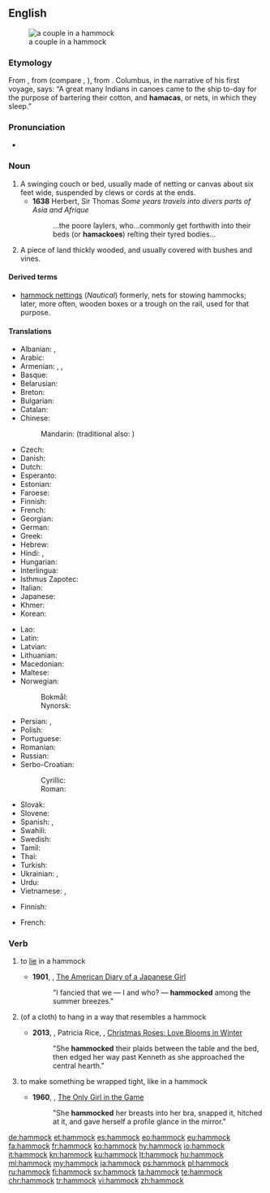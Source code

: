 ==English==
[[File:Couple in Hammock.jpg|right|thumb|a couple in a hammock]]

===Etymology===
From {{etyl|es|en}} {{term|hamaca|lang=es}}, from {{etyl|tnq|en}} {{m|tnq|*hamaka}} (compare {{etyl|arw|-}} {{m|arw|hamaka}}, {{etyl|guc|-}} {{m|guc|jama'a}}), from {{etyl|awd-pro|en}} {{m|awd-pro|*amako}}. Columbus, in the narrative of his first voyage, says: “A great many Indians in canoes came to the ship to-day for the purpose of bartering their cotton, and '''hamacas''', or nets, in which they sleep.”

===Pronunciation===
* {{IPA|/ˈhæmək/|lang=en}}

===Noun===
{{en-noun}}
{{slim-wikipedia}}

# A swinging couch or bed, usually made of netting or canvas about six feet wide, suspended by clews or cords at the ends.
#* '''1638''' Herbert, Sir Thomas ''Some years travels into divers parts of Asia and Afrique''
#*: ...the poore ſaylers, who...commonly get forthwith into their beds (or '''hamackoes''') reſting their tyred bodies...
# {{context|US|archaic|outside|dialects|lang=en}} A piece of land thickly wooded, and usually covered with bushes and vines.

====Derived terms====
* [[hammock nettings]] (''Nautical'') formerly, nets for stowing hammocks; later, more often, wooden boxes or a trough on the rail, used for that purpose.

====Translations====
{{trans-top|swinging couch or bed}}
* Albanian: {{t|sq|shtrat i varur}}, {{t|sq|hamak}}
* Arabic: {{t|ar|أُرْجُوحَة شَبَكِيَّة|f|tr=ʾurjūḥa šabakiyya}}
* Armenian: {{t|hy|ցանցաճոճ}}, {{t|hy|գամակ}}, {{t+|hy|համակ}}
* Basque: {{t|eu|hamaka}}
* Belarusian: {{t|be|гамак|m|tr=hamák|sc=Cyrl}}
* Breton: {{t+|br|gwele-skourr|m}}
* Bulgarian: {{t|bg|хамак|m|tr=hamák|sc=Cyrl}}
* Catalan: {{t|ca|hamaca|f}}
* Chinese:
*: Mandarin: {{t+|cmn|吊床|tr=diàochuáng|sc=Hani}} (traditional also: {{t+|cmn|弔牀|sc=Hani}})
* Czech: {{t|cs|houpací síť|f}}
* Danish: {{t|da|hængekøje|c}}
* Dutch: {{t+|nl|hangmat|f}}
* Esperanto: {{t|eo|hamako}}
* Estonian: {{t|et|võrkkiik}}
* Faroese: {{t|fo|heingikoyggja|f}}
* Finnish: {{t+|fi|riippumatto}}
* French: {{t+|fr|hamac|m}}
* Georgian: {{t+|ka|ჰამაკი}}
* German: {{t+|de|Hängematte|f}}
* Greek: {{t+|el|αιώρα|f}}
* Hebrew: {{t+|he|ערסל|tr=arsal|sc=Hebr}}
* Hindi: {{t|hi|झूला|m|tr=jhūlā|sc=Deva}}, {{t|hi|जालीदार झूला|tr=jālīdār jhūlā|sc=Deva}}
* Hungarian: {{t+|hu|függőágy}}
* Interlingua: {{t|ia|hamaca}}
* Isthmus Zapotec: {{t|zai|guixhe}}
* Italian: {{t+|it|amaca|f}}
* Japanese: {{t|ja|ハンモック|tr=hanmokku|sc=Jpan}}
* Khmer: {{t+|km|អង្រឹង|tr=ɑŋrɨŋ|sc=Khmr}}
* Korean: {{t|ko|해먹|sc=Kore}}
{{trans-mid}}
* Lao: {{t|lo|ເປ|tr=pee|sc=Laoo}}
* Latin: {{t|la|lectulus pensilis}}
* Latvian: {{t|lv|šūpuļtīkls|m}}
* Lithuanian: {{t|lt|hamakas|m}}
* Macedonian: {{t|mk|лежалка|f|tr=léžalka}}
* Maltese: {{t-needed|mt}}
* Norwegian:
*: Bokmål: {{t+|nb|hengekøye|m|f}}
*: Nynorsk: {{t|nn|hengjekøye|f}}
* Persian: {{t+|fa|ننو|tr=nanu|sc=fa-Arab}}, {{t+|fa|بانوج|tr=bânuj|sc=fa-Arab}} {{qualifier|dialectal}}
* Polish: {{t+|pl|hamak|m}}
* Portuguese: {{t+|pt|rede|f}}
* Romanian: {{t+|ro|hamac|n}}
* Russian: {{t+|ru|гама́к|m}}
* Serbo-Croatian:
*: Cyrillic: {{t|sh|висаљка|f}}
*: Roman: {{t+|sh|visaljka|f}}
* Slovak: {{t|sk|hojdacia sieť|f}}
* Slovene: {{t+|sl|viseča mreža|f}}
* Spanish: {{t+|es|hamaca|f}}, {{t|es|hamaca paraguaya|f}} {{qualifier|Argentina, Uruguay}}
* Swahili: {{t-needed|sw}}
* Swedish: {{t+|sv|hängmatta|c}}
* Tamil: {{t|ta|கித்தான்கட்டில்|tr=kittankattil}}
* Thai: {{t|th|เปลญวน|tr=bplay yuan|sc=Thai}}
* Turkish: {{t+|tr|hamak}}
* Ukrainian: {{t|uk|гамак|m|tr=hamák}}, {{t|uk|підвісне ліжко|tr=pidvísne lížko}}
* Urdu: {{t-needed|ur}}
* Vietnamese: {{t|vi|cái võng}}, {{t+|vi|võng}}
{{trans-bottom}}

{{trans-top|piece of land}}
* Finnish: {{t|fi|pusikko}}
{{trans-mid}}
* French: {{t+|fr|hammock|m}}
{{trans-bottom}}

===Verb===
{{en-verb}}

# {{lbl|en|intransitive}} to [[lie]] in a hammock
#* '''1901''', {{w|Yone Noguchi}}, [https://books.google.com/books?id=QPMJAwAAQBAJ&pg=PA113&dq=hammocked&hl=en&sa=X&ved=0CEAQ6AEwAzgoahUKEwjUrpHe-JfIAhUEMogKHZyvAzU#v=onepage&q=hammocked&f=false The American Diary of a Japanese Girl] {{w|The American Diary of a Japanese Girl|(wiki article)}}
#*: "I fancied that we — I and who? — '''hammocked''' among the summer breezes."
# {{lbl|en|transitive}} (of a cloth) to hang in a way that resembles a hammock
#* '''2013''', {{w|Mary Jo Putney}}, ‎Patricia Rice, ‎{{w|Susan King (novelist)|Susan King}}, [https://books.google.com/books?id=WTKhAQAAQBAJ&pg=PT30&dq=%22she+hammocked%22&hl=en&sa=X&ved=0CC0Q6AEwA2oVChMI77C9n-KXyAIVASmICh2qLgHn#v=onepage&q=%22she%20hammocked%22&f=false Christmas Roses: Love Blooms in Winter]
#*: "She '''hammocked''' their plaids between the table and the bed, then edged her way past Kenneth as she approached the central hearth."
# {{lbl|en|transitive}} to make something be wrapped tight, like in a hammock
#* '''1960''', {{w|John D. MacDonald}}, [https://books.google.com/books?id=uR7IAwAAQBAJ&pg=PT115&dq=%22she+hammocked%22&hl=en&sa=X&ved=0CCEQ6AEwAWoVChMIhNf1r_KXyAIVCZSICh2Biwzo#v=onepage&q=%22she%20hammocked%22&f=false The Only Girl in the Game]
#*: "She '''hammocked''' her breasts into her bra, snapped it, hitched at it, and gave herself a profile glance in the mirror."

[[de:hammock]]
[[et:hammock]]
[[es:hammock]]
[[eo:hammock]]
[[eu:hammock]]
[[fa:hammock]]
[[fr:hammock]]
[[ko:hammock]]
[[hy:hammock]]
[[io:hammock]]
[[it:hammock]]
[[kn:hammock]]
[[ku:hammock]]
[[lt:hammock]]
[[hu:hammock]]
[[ml:hammock]]
[[my:hammock]]
[[ja:hammock]]
[[ps:hammock]]
[[pl:hammock]]
[[ru:hammock]]
[[fi:hammock]]
[[sv:hammock]]
[[ta:hammock]]
[[te:hammock]]
[[chr:hammock]]
[[tr:hammock]]
[[vi:hammock]]
[[zh:hammock]]